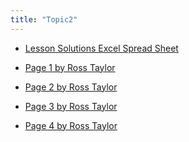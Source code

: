 ```yaml
---
title: "Topic2"
---
```


- [Lesson Solutions Excel Spread Sheet](assets){download=""}

- [Page 1 by Ross Taylor](assets){target="_blank"}

- [Page 2 by Ross Taylor](assets){target="_blank"}

- [Page 3 by Ross Taylor](assets){target="_blank"}

- [Page 4 by Ross Taylor](assets){target="_blank"}


